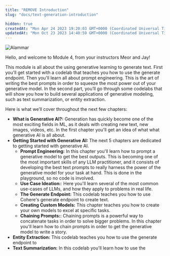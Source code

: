 ```yaml
---
title: "REMOVE Introduction"
slug: "docs/text-generation-introduction"

hidden: true
createdAt: "Mon Apr 24 2023 19:20:03 GMT+0000 (Coordinated Universal Time)"
updatedAt: "Mon Oct 23 2023 14:40:59 GMT+0000 (Coordinated Universal Time)"
---
```

<img src='../../../assets/images/fbc9ff3-image.png' alt='Alammar' />


Hello, and welcome to Module 4, from your instructors Meor and Jay!

This module is all about the using generative learning to generate text. First you'll get started with a codelab that teaches you how to use the generate endpoint. Then you'll learn all about prompt engineering. This is the art of writing the best prompts in order to squeeze the most power out of your generative model. In the second part, you’ll go through some codelabs that will show you how to build several applications of generative modeling, such as text summarization, or entity extraction.

Here is what we’ll cover throughout the next few chapters:

- **What is Generative AI?:** Generation has quickly become one of the most exciting fields in ML, as it deals with creating new text, new images, videos, etc. In the first chapter you'll get an idea of what what generative AI is all about.
- **Getting Started with Generative AI:** The next 5 chapters are dedicated to getting started with generative AI. 
  - **Prompt Engineering:** In this chapter you'll learn how to prompt a generative model to get the best outputs. This is becoming one of the most important skills of any LLM practitioner, and it consists of developing the best text prompts to really harness the power of the generative model for your task at hand. This is done in the playground, so no code is involved.
  - **Use Case Ideation:**: Here you'll learn several of the most common use-cases of LLMs, and how they apply to problems in real life.
  - **The Generate Endpoint:** This codelab teaches you how to use Cohere's generate endpoint to create text.
  - **Creating Custom Models:** This chapter teaches you how to create your own models to excel at specific tasks.
  - **Chaining Prompts:**: Chaining prompts is a powerful way to concatenate tasks in order to solve bigger problems. In this chapter you'll learn how to chain prompts in order to get the generative model to write a story.
- **Entity Extraction:** This codelab teaches you how to use the generate endpoint to 
- **Text Summarization:** In this codelab you'll learn how to use the
